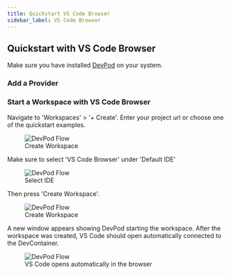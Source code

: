 ```yaml
---
title: Quickstart VS Code Browser
sidebar_label: VS Code Browser
---
```



## Quickstart with VS Code Browser

Make sure you have installed [DevPod](./install.mdx) on your system.

### Add a Provider

<AddProvider />

### Start a Workspace with VS Code Browser

Navigate to 'Workspaces' > '+ Create'. Enter your project url or choose one of the quickstart examples. 

<figure>
<img src="/docs/media/create-workspace-repo.png" alt="DevPod Flow" />
  <figcaption>Create Workspace</figcaption>
</figure>

Make sure to select 'VS Code Browser' under 'Default IDE'

<figure>
  <img src="/docs/media/create-workspace-vscode-browser.png" alt="DevPod Flow" />
  <figcaption>Select IDE</figcaption>
</figure>

Then press 'Create Workspace'.

<figure>
  <img src="/docs/media/create-workspace-final-vscode-browser.png" alt="DevPod Flow" />
  <figcaption>Create Workspace</figcaption>
</figure>

A new window appears showing DevPod starting the workspace. After the workspace was created, VS Code should open automatically connected to the DevContainer.

<figure>
  <img src="/docs/media/create-workspace-vscode-browser-2.png" alt="DevPod Flow" />
  <figcaption>VS Code opens automatically in the browser</figcaption>
</figure>

